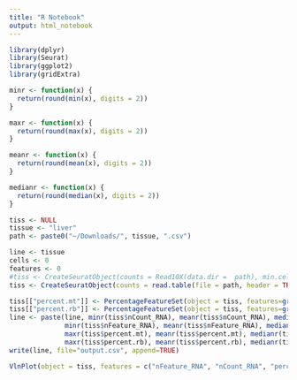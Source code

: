 ```yaml
---
title: "R Notebook"
output: html_notebook
---
```


```r
library(dplyr)
library(Seurat)
library(ggplot2)
library(gridExtra)
```

```r
minr <- function(x) {
  return(round(min(x), digits = 2))
}

maxr <- function(x) {
  return(round(max(x), digits = 2))
}

meanr <- function(x) {
  return(round(mean(x), digits = 2))
}

medianr <- function(x) {
  return(round(median(x), digits = 2))
}
```

```r
tiss <- NULL
tissue <- "liver"
path <- paste0("~/Downloads/", tissue, ".csv")

line <- tissue
cells <- 0
features <- 0
#tiss <- CreateSeuratObject(counts = Read10X(data.dir =  path), min.cells = cells, min.features = features)
tiss <- CreateSeuratObject(counts = read.table(file = path, header = TRUE, row.names = 1, sep=","), min.cells = cells, min.features = features)

tiss[["percent.mt"]] <- PercentageFeatureSet(object = tiss, features=grep("^MT-", rownames(tiss$RNA), ignore.case=TRUE))
tiss[["percent.rb"]] <- PercentageFeatureSet(object = tiss, features=grep("^(RPL)|(RPS)", rownames(tiss$RNA), ignore.case=TRUE))
line <- paste(line, minr(tiss$nCount_RNA), meanr(tiss$nCount_RNA), median(tiss$nCount_RNA), 
              minr(tiss$nFeature_RNA), meanr(tiss$nFeature_RNA), medianr(tiss$nFeature_RNA), 
              maxr(tiss$percent.mt), meanr(tiss$percent.mt), medianr(tiss$percent.mt), 
              maxr(tiss$percent.rb), meanr(tiss$percent.rb), medianr(tiss$percent.rb), sep=",")
write(line, file="output.csv", append=TRUE)

```
```r
VlnPlot(object = tiss, features = c("nFeature_RNA", "nCount_RNA", "percent.mt", "percent.rb"), group.by="orig.ident", ncol = 4)
```




